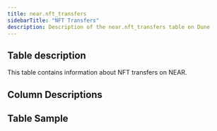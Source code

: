 ```yaml
---
title: near.nft_transfers
sidebarTitle: "NFT Transfers"
description: Description of the near.nft_transfers table on Dune
---
```


## Table description

This table contains information about NFT transfers on NEAR. 

## Column Descriptions


<ColumnDescriptions tableSchema="near" tableName="nft_transfers" />

## Table Sample


<TableSample tableSchema="near" tableName="nft_transfers" />
